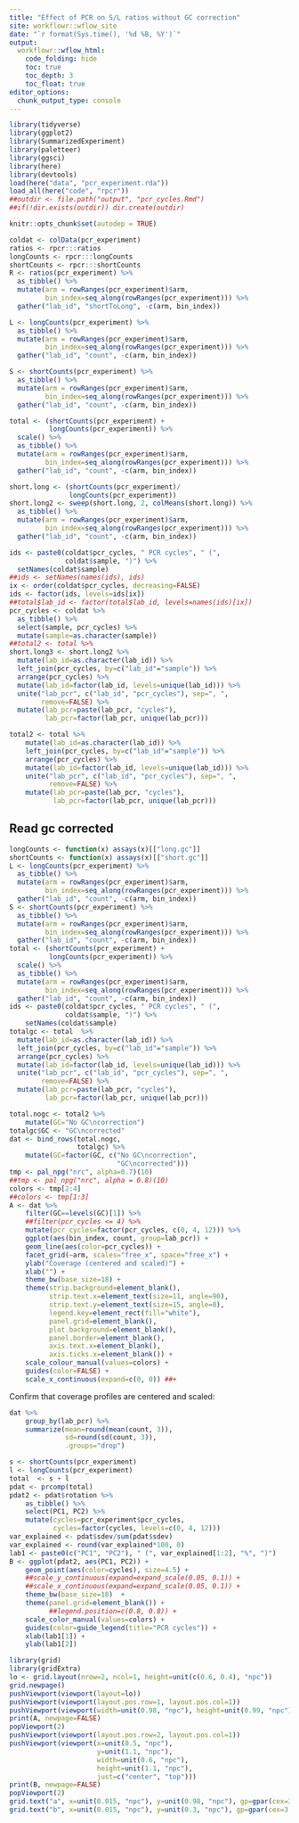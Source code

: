 ```yaml
---
title: "Effect of PCR on S/L ratios without GC correction"
site: workflowr::wflow_site
date: "`r format(Sys.time(), '%d %B, %Y')`"
output:
  workflowr::wflow_html:
    code_folding: hide
    toc: true
    toc_depth: 3
    toc_float: true
editor_options:
  chunk_output_type: console
---
```


```r
library(tidyverse)
library(ggplot2)
library(SummarizedExperiment)
library(paletteer)
library(ggsci)
library(here)
library(devtools)
load(here("data", "pcr_experiment.rda"))
load_all(here("code", "rpcr"))
##outdir <- file.path("output", "pcr_cycles.Rmd")
##if(!dir.exists(outdir)) dir.create(outdir)
```

```r
knitr::opts_chunk$set(autodep = TRUE)
```

```r
coldat <- colData(pcr_experiment)
ratios <- rpcr:::ratios
longCounts <- rpcr:::longCounts
shortCounts <- rpcr:::shortCounts
R <- ratios(pcr_experiment) %>%
  as_tibble() %>%
  mutate(arm = rowRanges(pcr_experiment)$arm,
         bin_index=seq_along(rowRanges(pcr_experiment))) %>%
  gather("lab_id", "shortToLong", -c(arm, bin_index))

L <- longCounts(pcr_experiment) %>%
  as_tibble() %>%
  mutate(arm = rowRanges(pcr_experiment)$arm,
         bin_index=seq_along(rowRanges(pcr_experiment))) %>%
  gather("lab_id", "count", -c(arm, bin_index))

S <- shortCounts(pcr_experiment) %>%
  as_tibble() %>%
  mutate(arm = rowRanges(pcr_experiment)$arm,
         bin_index=seq_along(rowRanges(pcr_experiment))) %>%
  gather("lab_id", "count", -c(arm, bin_index))

total <- (shortCounts(pcr_experiment) +
          longCounts(pcr_experiment)) %>%
  scale() %>%
  as_tibble() %>%
  mutate(arm = rowRanges(pcr_experiment)$arm,
         bin_index=seq_along(rowRanges(pcr_experiment))) %>%
  gather("lab_id", "count", -c(arm, bin_index))

short.long <- (shortCounts(pcr_experiment)/
               longCounts(pcr_experiment))
short.long2 <- sweep(short.long, 2, colMeans(short.long)) %>%
  as_tibble() %>%
  mutate(arm = rowRanges(pcr_experiment)$arm,
         bin_index=seq_along(rowRanges(pcr_experiment))) %>%
  gather("lab_id", "count", -c(arm, bin_index))

ids <- paste0(coldat$pcr_cycles, " PCR cycles", " (",
              coldat$sample, ")") %>%
  setNames(coldat$sample)
##ids <- setNames(names(ids), ids)
ix <- order(coldat$pcr_cycles, decreasing=FALSE)
ids <- factor(ids, levels=ids[ix])
##total$lab_id <- factor(total$lab_id, levels=names(ids)[ix])
pcr_cycles <- coldat %>%
  as_tibble() %>%
  select(sample, pcr_cycles) %>%
  mutate(sample=as.character(sample))
##total2 <- total %>%
short.long3 <- short.long2 %>%
  mutate(lab_id=as.character(lab_id)) %>%
  left_join(pcr_cycles, by=c("lab_id"="sample")) %>%
  arrange(pcr_cycles) %>%
  mutate(lab_id=factor(lab_id, levels=unique(lab_id))) %>%
  unite("lab_pcr", c("lab_id", "pcr_cycles"), sep=", ",
        remove=FALSE) %>%
  mutate(lab_pcr=paste(lab_pcr, "cycles"),
         lab_pcr=factor(lab_pcr, unique(lab_pcr)))

total2 <- total %>%
    mutate(lab_id=as.character(lab_id)) %>%
    left_join(pcr_cycles, by=c("lab_id"="sample")) %>%
    arrange(pcr_cycles) %>%
    mutate(lab_id=factor(lab_id, levels=unique(lab_id))) %>%
    unite("lab_pcr", c("lab_id", "pcr_cycles"), sep=", ",
          remove=FALSE) %>%
    mutate(lab_pcr=paste(lab_pcr, "cycles"),
           lab_pcr=factor(lab_pcr, unique(lab_pcr)))
```

## Read gc corrected

```r
longCounts <- function(x) assays(x)[["long.gc"]]
shortCounts <- function(x) assays(x)[["short.gc"]]
L <- longCounts(pcr_experiment) %>%
  as_tibble() %>%
  mutate(arm = rowRanges(pcr_experiment)$arm,
         bin_index=seq_along(rowRanges(pcr_experiment))) %>%
  gather("lab_id", "count", -c(arm, bin_index))
S <- shortCounts(pcr_experiment) %>%
  as_tibble() %>%
  mutate(arm = rowRanges(pcr_experiment)$arm,
         bin_index=seq_along(rowRanges(pcr_experiment))) %>%
  gather("lab_id", "count", -c(arm, bin_index))
total <- (shortCounts(pcr_experiment) +
          longCounts(pcr_experiment)) %>%
  scale() %>%
  as_tibble() %>%
  mutate(arm = rowRanges(pcr_experiment)$arm,
         bin_index=seq_along(rowRanges(pcr_experiment))) %>%
  gather("lab_id", "count", -c(arm, bin_index))
ids <- paste0(coldat$pcr_cycles, " PCR cycles", " (",
              coldat$sample, ")") %>%
    setNames(coldat$sample)
totalgc <- total  %>%
  mutate(lab_id=as.character(lab_id)) %>%
  left_join(pcr_cycles, by=c("lab_id"="sample")) %>%
  arrange(pcr_cycles) %>%
  mutate(lab_id=factor(lab_id, levels=unique(lab_id))) %>%
  unite("lab_pcr", c("lab_id", "pcr_cycles"), sep=", ",
        remove=FALSE) %>%
  mutate(lab_pcr=paste(lab_pcr, "cycles"),
         lab_pcr=factor(lab_pcr, unique(lab_pcr)))
```

```r
total.nogc <- total2 %>%
    mutate(GC="No GC\ncorrection")
totalgc$GC <- "GC\ncorrected"
dat <- bind_rows(total.nogc,
                 totalgc) %>%
    mutate(GC=factor(GC, c("No GC\ncorrection",
                           "GC\ncorrected")))
tmp <- pal_npg("nrc", alpha=0.7)(10)
##tmp <- pal_npg("nrc", alpha = 0.8)(10)
colors <- tmp[2:4]
##colors <- tmp[1:3]
A <- dat %>%
    filter(GC==levels(GC)[1]) %>%
    ##filter(pcr_cycles <= 4) %>%
    mutate(pcr_cycles=factor(pcr_cycles, c(0, 4, 12))) %>%
    ggplot(aes(bin_index, count, group=lab_pcr)) +
    geom_line(aes(color=pcr_cycles)) +
    facet_grid(~arm, scales="free_x", space="free_x") +
    ylab("Coverage (centered and scaled)") +
    xlab("") +
    theme_bw(base_size=18) +
    theme(strip.background=element_blank(),
          strip.text.x=element_text(size=11, angle=90),
          strip.text.y=element_text(size=15, angle=0),
          legend.key=element_rect(fill="white"),
          panel.grid=element_blank(),
          plot.background=element_blank(),
          panel.border=element_blank(),
          axis.text.x=element_blank(),
          axis.ticks.x=element_blank()) +
    scale_colour_manual(values=colors) +
    guides(color=FALSE) +
    scale_x_continuous(expand=c(0, 0)) ##+

```

Confirm that coverage profiles are centered and scaled:

```r
dat %>%
    group_by(lab_pcr) %>%
    summarize(mean=round(mean(count, 3)),
              sd=round(sd(count, 3)),
              .groups="drop")
```

```r
s <- shortCounts(pcr_experiment)
l <- longCounts(pcr_experiment)
total  <- s + l
pdat <- prcomp(total)
pdat2 <- pdat$rotation %>%
    as_tibble() %>%
    select(PC1, PC2) %>%
    mutate(cycles=pcr_experiment$pcr_cycles,
           cycles=factor(cycles, levels=c(0, 4, 12)))
var_explained <- pdat$sdev/sum(pdat$sdev) 
var_explained <- round(var_explained*100, 0)
lab1 <- paste0(c("PC1", "PC2"), " (", var_explained[1:2], "%", ")")
B <- ggplot(pdat2, aes(PC1, PC2)) +
    geom_point(aes(color=cycles), size=4.5) +
    ##scale_y_continuous(expand=expand_scale(0.05, 0.1)) +
    ##scale_x_continuous(expand=expand_scale(0.05, 0.1)) +
    theme_bw(base_size=18)  +
    theme(panel.grid=element_blank()) +
          ##legend.position=c(0.8, 0.8)) +
    scale_color_manual(values=colors) +
    guides(color=guide_legend(title="PCR cycles")) +
    xlab(lab1[1]) +
    ylab(lab1[2])
```


```r
library(grid)
library(gridExtra)
lo <- grid.layout(nrow=2, ncol=1, height=unit(c(0.6, 0.4), "npc"))
grid.newpage()
pushViewport(viewport(layout=lo))
pushViewport(viewport(layout.pos.row=1, layout.pos.col=1))
pushViewport(viewport(width=unit(0.98, "npc"), height=unit(0.99, "npc")))
print(A, newpage=FALSE)
popViewport(2)
pushViewport(viewport(layout.pos.row=2, layout.pos.col=1))
pushViewport(viewport(x=unit(0.5, "npc"),
                      y=unit(1.1, "npc"),
                      width=unit(0.6, "npc"),
                      height=unit(1.1, "npc"),
                      just=c("center", "top")))
print(B, newpage=FALSE)
popViewport(2)
grid.text("a", x=unit(0.015, "npc"), y=unit(0.98, "npc"), gp=gpar(cex=3.5))
grid.text("b", x=unit(0.015, "npc"), y=unit(0.3, "npc"), gp=gpar(cex=3.5))
```

